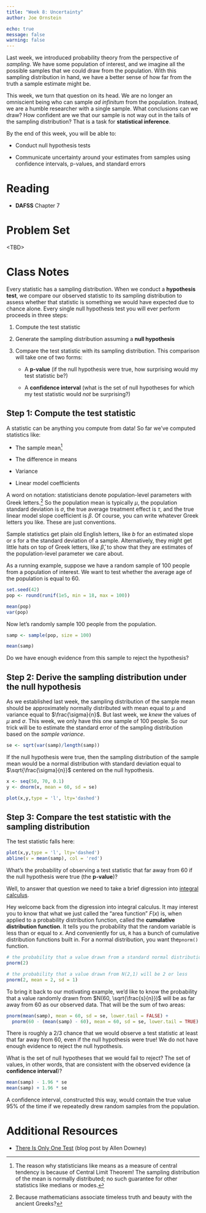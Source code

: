 ```yaml
---
title: "Week 8: Uncertainty"
author: Joe Ornstein

echo: true
message: false
warning: false
---
```


Last week, we introduced probability theory from the perspective of *sampling*. We have some population of interest, and we imagine all the possible samples that we could draw from the population. With this sampling distribution in hand, we have a better sense of how far from the truth a sample estimate might be.

This week, we turn that question on its head. We are no longer an omniscient being who can sample *ad infinitum* from the population. Instead, we are a humble researcher with a single sample. What conclusions can we draw? How confident are we that our sample is not way out in the tails of the sampling distribution? That is a task for **statistical inference**.

By the end of this week, you will be able to:

-   Conduct null hypothesis tests

-   Communicate uncertainty around your estimates from samples using confidence intervals, p-values, and standard errors

# Reading

-   **DAFSS** Chapter 7

# Problem Set

\<TBD\>

# Class Notes

Every statistic has a sampling distribution. When we conduct a **hypothesis test**, we compare our observed statistic to its sampling distribution to assess whether that statistic is something we would have expected due to chance alone. Every single null hypothesis test you will ever perform proceeds in three steps:

1.  Compute the test statistic

2.  Generate the sampling distribution assuming a **null hypothesis**

3.  Compare the test statistic with its sampling distribution. This comparison will take one of two forms:

    -   A **p-value** (if the null hypothesis were true, how surprising would my test statistic be?)

    -   A **confidence interval** (what is the set of null hypotheses for which my test statistic would *not* be surprising?)

## Step 1: Compute the test statistic

A statistic can be anything you compute from data! So far we've computed statistics like:

-   The sample mean[^1]

-   The difference in means

-   Variance

-   Linear model coefficients

[^1]: The reason why statisticians like means as a measure of central tendency is because of Central Limit Theorem! The sampling distribution of the mean is normally distributed; no such guarantee for other statistics like medians or modes.

A word on notation: statisticians denote population-level parameters with Greek letters.[^2] So the population mean is typically $\mu$, the population standard deviation is $\sigma$, the true average treatment effect is $\tau$, and the true linear model slope coefficient is $\beta$. Of course, you can write whatever Greek letters you like. These are just conventions.

[^2]: Because mathematicians associate timeless truth and beauty with the ancient Greeks?

Sample statistics get plain old English letters, like $b$ for an estimated slope or $s$ for a the standard deviation of a sample. Alternatively, they might get little hats on top of Greek letters, like $\hat{\beta}$, to show that they are estimates of the population-level parameter we care about.

As a running example, suppose we have a random sample of 100 people from a population of interest. We want to test whether the average age of the population is equal to 60.

```r
set.seed(42)
pop <- round(runif(1e5, min = 18, max = 100))

mean(pop)
var(pop)
```

Now let's randomly sample 100 people from the population.

```r
samp <- sample(pop, size = 100)

mean(samp)
```

Do we have enough evidence from this sample to reject the hypothesis?

## Step 2: Derive the sampling distribution under the null hypothesis

As we established last week, the sampling distribution of the sample mean should be approximately normally distributed with mean equal to $\mu$ and variance equal to $\frac{\sigma}{n}$. But last week, we *knew* the values of $\mu$ and $\sigma$. This week, we only have this one sample of 100 people. So our trick will be to estimate the standard error of the sampling distribution based on the *sample variance*.

```r
se <- sqrt(var(samp)/length(samp))
```

If the null hypothesis were true, then the sampling distribution of the sample mean would be a normal distribution with standard deviation equal to $\sqrt{\frac{\sigma}{n}}$ centered on the null hypothesis.

```r
x <- seq(50, 70, 0.1)
y <- dnorm(x, mean = 60, sd = se)

plot(x,y,type = 'l', lty='dashed')
```

## Step 3: Compare the test statistic with the sampling distribution

The test statistic falls here:

```r
plot(x,y,type = 'l', lty='dashed')
abline(v = mean(samp), col = 'red')
```

What's the probability of observing a test statistic that far away from 60 if the null hypothesis were true (the **p-value**)?

Well, to answer that question we need to take a brief digression into [integral calculus](slides/integrals.html).

Hey welcome back from the digression into integral calculus. It may interest you to know that what we just called the "area function" $F(x)$ is, when applied to a probability distribution function, called the **cumulative distribution function**. It tells you the probability that the random variable is less than or equal to $x$. And conveniently for us, `R` has a bunch of cumulative distribution functions built in. For a normal distribution, you want the`pnorm()` function.

```r
# the probability that a value drawn from a standard normal distribution will be 2 or less
pnorm(2)

# the probability that a value drawn from N(2,1) will be 2 or less
pnorm(2, mean = 2, sd = 1)
```

To bring it back to our motivating example, we'd like to know the probability that a value randomly drawn from $N(60, \sqrt{\frac{s}{n}})$ will be as far away from 60 as our observed data. That will be the sum of two areas:

```r
pnorm(mean(samp), mean = 60, sd = se, lower.tail = FALSE) +
  pnorm(60 - (mean(samp) - 60), mean = 60, sd = se, lower.tail = TRUE)
```

There is roughly a 2/3 chance that we would observe a test statistic at least that far away from 60, even if the null hypothesis were true! We do not have enough evidence to reject the null hypothesis.

What is the set of null hypotheses that we would fail to reject? The set of values, in other words, that are consistent with the observed evidence (a **confidence interval**)?

```r
mean(samp) - 1.96 * se
mean(samp) + 1.96 * se
```

A confidence interval, constructed this way, would contain the true value 95% of the time if we repeatedly drew random samples from the population.

# Additional Resources

-   [There Is Only One Test](http://allendowney.blogspot.com/2016/06/there-is-still-only-one-test.html) (blog post by Allen Downey)
